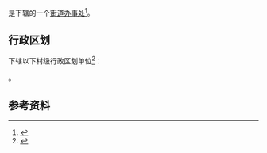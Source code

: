 {{中国乡级行政区|41/10/23/002/000}}

'''{{PAGENAMEBASE}}'''是{{PRC admin/fullname|41/10/23/002/000|3}}下辖的一个[[街道办事处|街道办事处]]<ref>{{PRC admin/ref sgc|{{PRC admin/parent|41/10/23/002/000}}}}</ref>。

== 行政区划 ==
{{PAGENAMEBASE}}下辖以下村级行政区划单位<ref>{{PRC admin/ref sgc|41/10/23/002/000}}</ref>：

{{PRC admin/children|41/10/23/002/000}}。

== 参考资料 ==
{{reflist}}

{{河南行政区划小作品}}
{{PRC admin/navcat|41/10/23/002/000}}